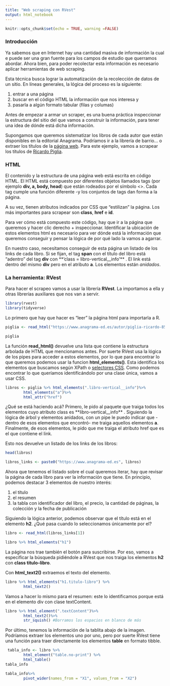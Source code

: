```yaml
---
title: "Web scraping con RVest"
output: html_notebook
---
```

```r
knitr::opts_chunk$set(echo = TRUE, warning =FALSE)
```

### Introducción

Ya sabemos que en Internet hay una cantidad masiva de información la cual e puede ser una gran fuente para los campos de estudio que querramos abordar. Ahora bien, para poder recolectar esta información es necesario aplicar herramientas de web scraping.

Esta técnica busca lograr la automatización de la recolección de datos de un sitio. En líneas generales, la lógica del proceso es la siguiente:

1. entrar a una página
2. buscar en el código HTML la información que nos interesa y
3. pasarla a algún formato tabular (filas y columas)

Antes de empezar a armar un scraper, es una buena práctica inspeccionar la estructura del sitio del que vamos a construir la información, para tener una idea de dónde está dicha información.

Supongamos que queremos sistematizar los libros de cada autor que están disponibles en la editorial Anagrama. Podríamos ir a la librería de barrio... o extraer los títulos de la [página web](https://www.anagrama-ed.es/autores/a?p=2). Para este ejemplo, vamos a scrapear los títulos de [Ricardo Piglia](https://www.anagrama-ed.es/autor/piglia-ricardo-856). 

### HTML

El contenido y la estructura de una página web está escrita en código HTML. El HTML está compuesto por diferentes objetos llamados tags (por ejemplo **div, a, body, head**) que están rodeados por el símbolo <>. Cada tag cumple una función diferente -y los conjuntos de tags dan forma a la página. 

A su vez, tienen atributos indicados por CSS que "estilizan" la página. Los más importantes para scrapear son **class**, **href** e **id**. 

Para ver cómo está compuesto este código, hay que ir a la página que queremos y hacer clic derecho + inspeccionar. Identificar la ubicación de estos elementos html es necesario para ver dónde está la información que queremos conseguir y pensar la lógica de por qué lado la vamos a agarrar. 

En nuestro caso, necesitamos conseguir de esta página un listado de los links de cada libro. Si se fijan, el tag **span** con el título del libro está “adentro” del tag **div** con **'class = libro-vertical__info'** . El link está dentro del mismo **div** pero en el atributo **a**. Los elementos están *anidados*. 

### La herramienta: RVest

Para hacer el scrapeo vamos a usar la librería **RVest**. La importamos a ella y otras librerías auxiliares que nos van a servir. 
```r
library(rvest)
library(tidyverse)
```

Lo primero que hay que hacer es "leer" la página html para importarla a R. 

```r
piglia <- read_html("https://www.anagrama-ed.es/autor/piglia-ricardo-856")

piglia
```

La función **read_html()** devuelve una lista que contiene la estructura arbolada de HTML que mencionamos antes. Por suerte RVest usa la lógica de los pipes para acceder a estos elementos, por lo que para encontrar lo que queremos podemos usar la funcion **html_elements()**. Esta identifica los elementos que buscamos según XPath o [selectores CSS](https://www.w3schools.com/cssref/css_selectors.asp). Como podemos encontrar lo que queríamos identificándolo por una clase única, vamos a usar CSS. 

```r
libros <- piglia %>% html_elements(".libro-vertical__info")%>% 
        html_elements("a")%>% 
        html_attr("href")
```

¿Qué se está haciendo acá? Primero, le pido al paquete que traiga todos los elementos cuyo atributo class es **libro-vertical__info** . Siguiendo la lógica de árbol y elementos anidados, con un pipe le puedo indicar que -dentro de esos elementos que encontró- me traiga aquellos elementos **a**. Finalmente, de esos elementos, le pido que me traiga el atributo href que es el que contiene el link. 

Esto nos devuelve un listado de los links de los libros:

```r
head(libros)

libros_links <- paste0("https://www.anagrama-ed.es", libros)
```

Ahora que tenemos el listado sobre el cual queremos iterar, hay que revisar la página de cada libro para ver la información que tiene. En principio, podemos destacar 3 elementos de nuestro interés: 

1. el título
2. el resumen
3. la tabla con identificador del libro, el precio, la cantidad de páginas, la colección y la fecha de publicación

Siguiendo la lógica anterior, podemos observar que el título está en el elemento **h2**. ¿Qué pasa cuando lo seleccionamos únicamente por el? 
```r
libro <- read_html(libros_links[1])

libro %>% html_elements("h1")
```
La página nos trae también el botón para suscribirse. Por eso, vamos a especificar la búsqueda pidiéndole a RVest que nos traiga los elementos **h2** con **class titulo-libro**. 

Con **html_text2()** extraemos el texto del elemento. 
```r
libro %>% html_elements("h1.titulo-libro") %>% 
        html_text2()
```
Vamos a hacer lo mismo para el resumen: este lo identificamos porque está en el elemento div con clase textContent. 
```r
libro %>% html_element(".textContent")%>%
        html_text2()%>%
        str_squish() #Borramos los espacios en blanco de más
```
Por último, tenemos la información de la tablita abajo de la imagen. Podríamos extraer los elementos uno por uno, pero por suerte RVest tiene una función para traer directamente los elementos **table** en formato tibble. 
```r
 tabla_info <- libro %>% 
        html_element("table.no-print") %>% 
        html_table()
tabla_info
```

```r
tabla_info%>%
        pivot_wider(names_from = "X1", values_from = "X2")
```


